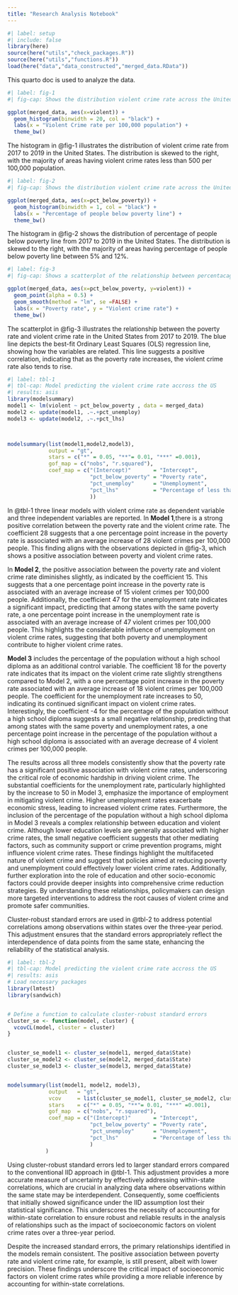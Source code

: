 ```yaml
---
title: "Research Analysis Notebook"
---
```


```r
#| label: setup
#| include: false
library(here)
source(here("utils","check_packages.R"))
source(here("utils","functions.R"))
load(here("data","data_constructed","merged_data.RData"))
```

This quarto doc is used to analyze the data.


```r
#| label: fig-1
#| fig-cap: Shows the distribution violent crime rate across the United States 

ggplot(merged_data, aes(x=violent)) +
  geom_histogram(binwidth = 20, col = "black") +
  labs(x = "Violent Crime rate per 100,000 population") +
  theme_bw()

```
The histogram in @fig-1 illustrates the distribution of violent crime rate from 2017 to 2019 in the United States. The distribution is skewed to the right, with the majority of areas having violent crime rates less than 500 per 100,000 population.  


```r
#| label: fig-2
#| fig-cap: Shows the distribution violent crime rate across the United States 

ggplot(merged_data, aes(x=pct_below_poverty)) +
  geom_histogram(binwidth = 1, col = "black") +
  labs(x = "Percentage of people below poverty line") +
  theme_bw()

```
The histogram in @fig-2 shows the distribution of percentage of people below poverty line  from 2017 to 2019 in the United States. The distribution is skewed to the right, with the majority of areas having percentage of people below poverty line between 5% and 12%.   


```r
#| label: fig-3
#| fig-cap: Shows a scatterplot of the relationship between percentacage of below poverty and violent crime rate accross the US

ggplot(merged_data, aes(x=pct_below_poverty, y=violent)) +
  geom_point(alpha = 0.5) +
  geom_smooth(method = "lm", se =FALSE) +
  labs(x = "Poverty rate", y = "Violent crime rate") +
  theme_bw()

```
The scatterplot in @fig-3 illustrates the relationship between the poverty rate and violent crime rate in the United States from 2017 to 2019. The blue line depicts the best-fit Ordinary Least Squares (OLS) regression line, showing how the variables are related. This line suggests a positive correlation, indicating that as the poverty rate increases, the violent crime rate also tends to rise.  


```r
#| label: tbl-1
#| tbl-cap: Model predicting the violent crime rate accross the US
#| results: asis
library(modelsummary)
model1 <- lm(violent ~ pct_below_poverty , data = merged_data)
model2 <- update(model1, .~.+pct_unemploy)
model3 <- update(model2, .~.+pct_lhs)



modelsummary(list(model1,model2,model3), 
             output = "gt",
             stars = c("*" = 0.05, "**"= 0.01, "***" =0.001),
             gof_map = c("nobs", "r.squared"),
             coef_map = c("(Intercept)"       = "Intercept",
                          "pct_below_poverty" = "Poverty rate",
                          "pct_unemploy"      = "Unemployment",
                          "pct_lhs"           = "Percentage of less than high school diploma"
                          ))

```


In @tbl-1 three linear models with violent crime rate as dependent variable and three independent variables are reported.
In **Model 1**,there is a strong positive correlation between the poverty rate and the violent crime rate. The coefficient 28 suggests that a one percentage point increase in the poverty rate is associated with an average increase of 28 violent crimes per 100,000 people. This finding aligns with the observations depicted in @fig-3, which shows a positive association between poverty and violent crime rates.

In **Model 2**, the positive association between the poverty rate and violent crime rate diminishes slightly, as indicated by the coefficient 15. This suggests that a one percentage point increase in the poverty rate is associated with an average increase of 15 violent crimes per 100,000 people. Additionally, the coefficient 47 for the unemployment rate indicates a significant impact, predicting that among states with the same poverty rate, a one percentage point increase in the unemployment rate is associated with an average increase of 47 violent crimes per 100,000 people. This highlights the considerable influence of unemployment on violent crime rates, suggesting that both poverty and unemployment contribute to higher violent crime rates.

**Model 3** includes the percentage of the population without a high school diploma as an additional control variable. The coefficient 18 for the poverty rate indicates that its impact on the violent crime rate slightly strengthens compared to Model 2, with a one percentage point increase in the poverty rate associated with an average increase of 18 violent crimes per 100,000 people. The coefficient for the unemployment rate increases to 50, indicating its continued significant impact on violent crime rates. Interestingly, the coefficient -4 for the percentage of the population without a high school diploma suggests a small negative relationship, predicting that among states with the same poverty and unemployment rates, a one percentage point increase in the percentage of the population without a high school diploma is associated with an average decrease of 4 violent crimes per 100,000 people.


The results across all three models consistently show that the poverty rate has a significant positive association with violent crime rates, underscoring the critical role of economic hardship in driving violent crime. The substantial coefficients for the unemployment rate, particularly highlighted by the increase to 50 in Model 3, emphasize the importance of employment in mitigating violent crime. Higher unemployment rates exacerbate economic stress, leading to increased violent crime rates. Furthermore, the inclusion of the percentage of the population without a high school diploma in Model 3 reveals a complex relationship between education and violent crime. Although lower education levels are generally associated with higher crime rates, the small negative coefficient suggests that other mediating factors, such as community support or crime prevention programs, might influence violent crime rates. These findings highlight the multifaceted nature of violent crime and suggest that policies aimed at reducing poverty and unemployment could effectively lower violent crime rates. Additionally, further exploration into the role of education and other socio-economic factors could provide deeper insights into comprehensive crime reduction strategies. By understanding these relationships, policymakers can design more targeted interventions to address the root causes of violent crime and promote safer communities.


Cluster-robust standard errors are used in @tbl-2 to address potential correlations among observations within states over the three-year period. This adjustment ensures that the standard errors appropriately reflect the interdependence of data points from the same state, enhancing the reliability of the statistical analysis.

```r

#| label: tbl-2
#| tbl-cap: Model predicting the violent crime rate accross the US
#| results: asis
# Load necessary packages
library(lmtest)
library(sandwich)


# Define a function to calculate cluster-robust standard errors
cluster_se <- function(model, cluster) {
  vcovCL(model, cluster = cluster)
}


cluster_se_model1 <- cluster_se(model1, merged_data$State)
cluster_se_model2 <- cluster_se(model2, merged_data$State)
cluster_se_model3 <- cluster_se(model3, merged_data$State)


modelsummary(list(model1, model2, model3),
             output   = "gt",
             vcov     = list(cluster_se_model1, cluster_se_model2, cluster_se_model3),
             stars    = c("*" = 0.05, "**"= 0.01, "***" =0.001),
             gof_map  = c("nobs", "r.squared"),
             coef_map = c("(Intercept)"       = "Intercept",
                          "pct_below_poverty" = "Poverty rate",
                          "pct_unemploy"      = "Unemployment",
                          "pct_lhs"           = "Percentage of less than high school diploma"
                          )
            )

```



Using cluster-robust standard errors led to larger standard errors compared to the conventional IID approach in @tbl-1. This adjustment provides a more accurate measure of uncertainty by effectively addressing within-state correlations, which are crucial in analyzing data where observations within the same state may be interdependent. Consequently, some coefficients that initially showed significance under the IID assumption lost their statistical significance. This underscores the necessity of accounting for within-state correlation to ensure robust and reliable results in the analysis of relationships such as the impact of socioeconomic factors on violent crime rates over a three-year period.

Despite the increased standard errors, the primary relationships identified in the models remain consistent. The positive association between poverty rate and violent crime rate, for example, is still present, albeit with lower precision. These findings underscore the critical impact of socioeconomic factors on violent crime rates while providing a more reliable inference by accounting for within-state correlations.

